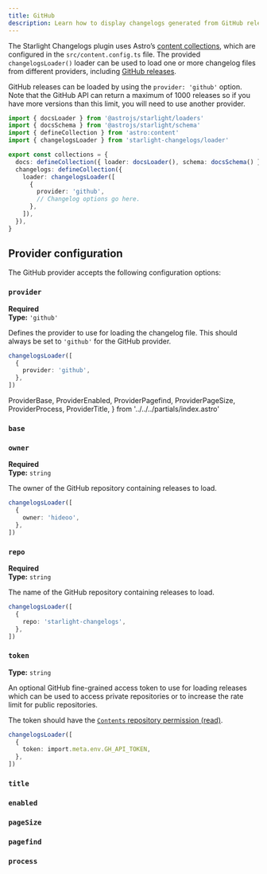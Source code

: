 ```yaml
---
title: GitHub
description: Learn how to display changelogs generated from GitHub releases with the Starlight Changelogs plugin.
---
```


The Starlight Changelogs plugin uses Astro’s [content collections](https://docs.astro.build/en/guides/content-collections/), which are configured in the `src/content.config.ts` file.
The provided `changelogsLoader()` loader can be used to load one or more changelog files from different providers, including [GitHub releases](https://docs.github.com/en/repositories/releasing-projects-on-github/about-releases).

GitHub releases can be loaded by using the `provider: 'github'` option.
Note that the GitHub API can return a maximum of 1000 releases so if you have more versions than this limit, you will need to use another provider.

```ts title="src/content.config.ts" {10-13}
import { docsLoader } from '@astrojs/starlight/loaders'
import { docsSchema } from '@astrojs/starlight/schema'
import { defineCollection } from 'astro:content'
import { changelogsLoader } from 'starlight-changelogs/loader'

export const collections = {
  docs: defineCollection({ loader: docsLoader(), schema: docsSchema() }),
  changelogs: defineCollection({
    loader: changelogsLoader([
      {
        provider: 'github',
        // Changelog options go here.
      },
    ]),
  }),
}
```

## Provider configuration

The GitHub provider accepts the following configuration options:

### `provider`

**Required**  
**Type:** `'github'`

Defines the provider to use for loading the changelog file.
This should always be set to `'github'` for the GitHub provider.

```ts
changelogsLoader([
  {
    provider: 'github',
  },
])
```

  ProviderBase,
  ProviderEnabled,
  ProviderPagefind,
  ProviderPageSize,
  ProviderProcess,
  ProviderTitle,
} from '../../../partials/index.astro'

<ProviderBase>

### `base`

</ProviderBase>

### `owner`

**Required**  
**Type:** `string`

The owner of the GitHub repository containing releases to load.

```ts
changelogsLoader([
  {
    owner: 'hideoo',
  },
])
```

### `repo`

**Required**  
**Type:** `string`

The name of the GitHub repository containing releases to load.

```ts
changelogsLoader([
  {
    repo: 'starlight-changelogs',
  },
])
```

### `token`

**Type:** `string`

An optional GitHub fine-grained access token to use for loading releases which can be used to access private repositories or to increase the rate limit for public repositories.

The token should have the [`Contents` repository permission (read)](https://docs.github.com/en/rest/releases/releases?apiVersion=2022-11-28#list-releases--fine-grained-access-tokens).

```ts
changelogsLoader([
  {
    token: import.meta.env.GH_API_TOKEN,
  },
])
```

<ProviderTitle>

### `title`

</ProviderTitle>

<ProviderEnabled>

### `enabled`

</ProviderEnabled>

<ProviderPageSize>

### `pageSize`

</ProviderPageSize>

<ProviderPagefind>

### `pagefind`

</ProviderPagefind>

<ProviderProcess>

### `process`

</ProviderProcess>
